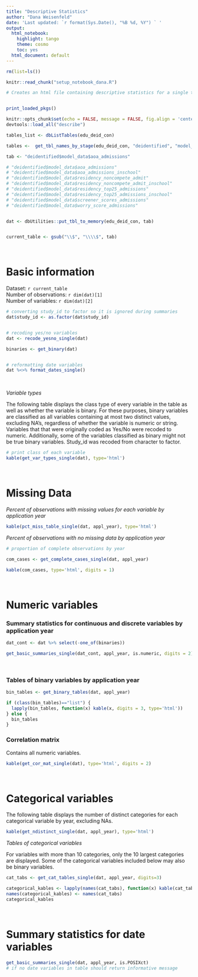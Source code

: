 ```yaml
---
title: "Descriptive Statistics"
author: "Dana Weisenfeld"
date: 'Last updated: `r format(Sys.Date(), "%B %d, %Y") ` '
output:
  html_notebook:
    highlight: tango
    theme: cosmo
    toc: yes
  html_document: default
---
```


```r

rm(list=ls())

knitr::read_chunk("setup_notebook_dana.R")

# Creates an html file containing descriptive statistics for a single table

```

```r
```

```r
print_loaded_pkgs()
```

```r

knitr::opts_chunk$set(echo = FALSE, message = FALSE, fig.align = 'center')
devtools::load_all("describe")

```


```r

tables_list <- dbListTables(edu_deid_con)

tables <-  get_tbl_names_by_stage(edu_deid_con, "deidentified", "model_data")

tab <- "deidentified$model_data$aoa_admissions"

# "deidentified$model_data$aoa_admissions"
# "deidentified$model_data$aoa_admissions_inschool"            
# "deidentified$model_data$residency_noncompete_admit"         
# "deidentified$model_data$residency_noncompete_admit_inschool"
# "deidentified$model_data$residency_top25_admissions"         
# "deidentified$model_data$residency_top25_admissions_inschool"
# "deidentified$model_data$screener_scores_admissions"         
# "deidentified$model_data$worry_score_admissions"  


dat <- dbUtilities::put_tbl_to_memory(edu_deid_con, tab)


current_table <- gsub("\\$", "\\\\$", tab)

```


\



# Basic information
Dataset: `r current_table`  
Number of observations: `r dim(dat)[1]`    
Number of variables: `r dim(dat)[2]` 

```r

 
# converting study_id to factor so it is ignored during summaries
dat$study_id <- as.factor(dat$study_id)


# recoding yes/no variables
dat <- recode_yesno_single(dat)

binaries <- get_binary(dat)


# reformatting date variables 
dat %<>% format_dates_single()

```

\


*Variable types* 

The following table displays the class type of every variable in the table as 
well as whether the variable is binary. For these purposes, binary variables are
classified as all variables containing at most two distinct values, excluding 
NA's, regardless of whether the variable is numeric or string. Variables that 
that were originally coded as Yes/No were recoded to numeric. Additionally, some of the 
variables classified as binary might not be true binary variables. Study_id was
recoded from character to factor. 
```r

# print class of each variable
kable(get_var_types_single(dat), type='html')

```

\



# Missing Data

*Percent of observations with missing values for each variable by application year*
```r

kable(pct_miss_table_single(dat, appl_year), type='html')

```

*Percent of observations with no missing data by application year* 
```r
# proportion of complete observations by year

com_cases <- get_complete_cases_single(dat, appl_year)

kable(com_cases, type='html', digits = 1)

```

\



# Numeric variables

### Summary statistics for continuous and discrete variables by application year 
```r

dat_cont <- dat %>% select(-one_of(binaries))

get_basic_summaries_single(dat_cont, appl_year, is.numeric, digits = 2)

```

\


### Tables of binary variables by application year

```r

bin_tables <- get_binary_tables(dat, appl_year)

if (class(bin_tables)=="list") {
  lapply(bin_tables, function(x) kable(x, digits = 3, type='html'))
} else {
  bin_tables
}

```


### Correlation matrix 

Contains all numeric variables. 
```r

kable(get_cor_mat_single(dat), type='html', digits = 2)

```

\



# Categorical variables 

The following table displays the number of distinct categories for each 
categorical variable by year, excluding NAs. 
```r

kable(get_ndistinct_single(dat, appl_year), type='html') 

```


*Tables of categorical variables* 

For variables with more than 10 categories, only the 10 largest categories are displayed.
Some of the categorical variables included below may also be binary variables. 
```r

cat_tabs <- get_cat_tables_single(dat, appl_year, digits=3)

categorical_kables <- lapply(names(cat_tabs), function(x) kable(cat_tabs[[x]], caption = x, type='html'))
names(categorical_kables) <- names(cat_tabs)
categorical_kables

```

\




# Summary statistics for date variables
```r

get_basic_summaries_single(dat, appl_year, is.POSIXct) 
# if no date variables in table should return informative message


```
